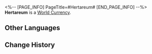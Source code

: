 <%-- [PAGE_INFO]
PageTitle=#Hertareum#
[END_PAGE_INFO] --%>
{{Item Infobox
|id          = 120000
|image       = Item Hertareum.png
|type        = World Currency
|invCategory = Valuables
|rarity      = 3
|effect      = The cryptocurrency circulating internally in the Herta Space Station. Can be used to purchase goods in Special Stores.
|description = Hertareum was planned as a digital currency, but eventually settled as a physical currency.<br />It's worth mentioning that even though Hertareum coins don't contain any precious metal components, the high-definition silhouette Non-Fungible Token contained inside it is much more valuable than any of them.
|source1     = [[Exploring Herta Space Station]]
|source2     = [[Adventure Missions]]
}}
'''Hertareum''' is a [[World Currency]].

==Other Languages==
{{Other Languages
|en   = Hertareum
|zhs  = 黑塔币
|zht  = 黑塔幣
|ja   = ヘルタコイン
|ko   = 헤르타 코인
|es   = Hertareum
|fr   = Hertareum
|ru   = Гертариумы
|th   = Hertareum
|vi   = Xu Herta
|de   = Hertareum
|id   = Hertareum
|pt   = Hertareum
}}

==Change History==
{{Change History|1.0}}